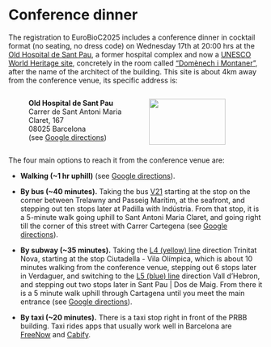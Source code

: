 # Conference dinner

The registration to EuroBioC2025 includes a conference dinner in cocktail format
(no seating, no dress code) on Wednesday 17th at 20:00 hrs at the
[Old Hospital de Sant Pau](https://santpaubarcelona.org/en){target="_blank"},
a former hospital complex and now a
[UNESCO World Heritage site](https://whc.unesco.org/en/list/804){target="_blank"},
concretely in the room called
["Domènech i Montaner"](https://santpaubarcelona.org/en/lloguer/sala-lluis-domenech-i-montaner){target="_blank"},
after the name of the architect of the building. This site is about 4km away from
the conference venue, its specific address is:

:::: {.columns .v-center-container}
::: {.column width="4%"}
:::

::: {.column width="40%"}

**Old Hospital de Sant Pau**  
Carrer de Sant Antoni Maria Claret, 167  
08025 Barcelona  
(see [Google directions](https://maps.app.goo.gl/o3iQe1oQfjWPxVwm9){target="_blank"})  
:::

::: {.column width="2%"}
:::

::: {.column width="40%"}
[![](../images/HospitalDeSantPau.jpg){width="90%"}](https://en.wikipedia.org/wiki/Hospital_de_Sant_Pau){target="_blank"}
:::

::: {.column width="4%"}
:::

::::



The four main options to reach it from the conference venue are:

* **Walking (~1 hr uphill)**
  (see [Google directions](https://maps.app.goo.gl/3E7atKv9oPsVocAo7){target="_blank"}).
* **By bus (~40 minutes).** Taking the bus
  [V21](https://www.tmb.cat/en/barcelona/buses/-/lineabus/V21){target="_blank"}
  starting at the stop on the corner between Trelawny and Passeig Marítim, at the
  seafront, and stepping out ten stops later at Padilla with Indústria. From
  that stop, it is a 5-minute walk going uphill to Sant Antoni Maria Claret, and
  going right till the corner of this street with Carrer Cartegena (see
  [Google directions](https://maps.app.goo.gl/F7LrejShzpUtyFJ58){target="_blank"}).

* **By subway (~35 minutes).** Taking the
  [L4 (yellow) line](https://www.tmb.cat/en/barcelona/metro/-/lineametro/L4){target="_blank"}
  direction Trinitat Nova, starting at the stop Ciutadella - Vila Olímpica, which
  is about 10 minutes walking from the conference venue, stepping out 6 stops
  later in Verdaguer, and switching to the
  [L5 (blue) line](https://www.tmb.cat/en/barcelona/metro/-/lineametro/L5){target="_blank"} direction
  Vall d'Hebron, and stepping out two stops later in Sant Pau | Dos de Maig. From there
  it is a 5 minute walk uphill through Cartagena until you meet the main entrance
  (see [Google directions](https://maps.app.goo.gl/TJ5EwcYDzwYYBGbH8){target="_blank"}).
* **By taxi (~20 minutes).** There is a taxi stop right in front of the PRBB
  building. Taxi rides apps that usually work well in Barcelona are
  [FreeNow](https://www.free-now.com/es-en){target="_blank"} and
  [Cabify](https://cabify.com/en){target="_blank"}.
